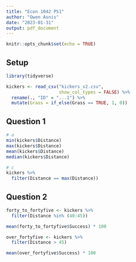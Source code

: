 ```yaml
---
title: "Econ 1042 PS1"
author: "Owen Asnis"
date: "2023-01-31"
output: pdf_document
---
```


```r
knitr::opts_chunk$set(echo = TRUE)
```

## Setup 

```r

library(tidyverse)

kickers <- read_csv("kickers_v2.csv",
                    show_col_types = FALSE) %>%
  rename(., "ID" = "...1") %>%
  mutate(Grass = if_else(Grass == TRUE, 1, 0))

```

## Question 1

```r

# a 
min(kickers$Distance)
max(kickers$Distance)
mean(kickers$Distance)
median(kickers$Distance)

# c
kickers %>% 
  filter(Distance == max(Distance))

```

## Question 2

```r

forty_to_fortyfive <- kickers %>%
  filter(Distance %in% (40:45))

mean(forty_to_fortyfive$Success) * 100

over_fortyfive <- kickers %>% 
  filter(Distance > 45)

mean(over_fortyfive$Success) * 100

```

